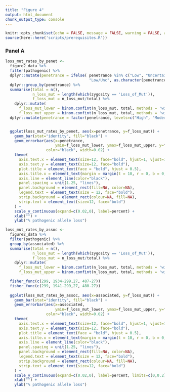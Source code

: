 ```yaml
---
title: "Figure 4"
output: html_document
chunk_output_type: console
---
```


```r
knitr::opts_chunk$set(echo = FALSE, message = FALSE, warning = FALSE, autodep = knitr::dep_prev())
source(here::here('scripts/prerequisites.R'))
```


### Panel A
```r
  
  
loss_mut_rates_by_penet <-
  figure2_data %>%
  filter(pathogenic) %>% 
  dplyr::mutate(penetrance = ifelse( penetrance %in% c("Low", "Uncertain"), 
                                     "Low/Unc", as.character(penetrance))) %>%
  dplyr::group_by(penetrance) %>%
  summarise(total = n(), 
            n_loss_mut = length(which(zygosity == 'Loss_of_Mut')), 
            f_loss_mut = n_loss_mut/total) %>%
    dplyr::mutate(
      f_loss_mut_lower = binom.confint(n_loss_mut, total, methods = 'wilson')$lower,
      f_loss_mut_upper = binom.confint(n_loss_mut, total, methods = 'wilson')$upper) %>%
  dplyr::mutate(penetrance = factor(penetrance, levels=c("High", "Moderate", "Low/Unc")))


  ggplot(loss_mut_rates_by_penet, aes(x=penetrance, y=f_loss_mut)) +
    geom_bar(stat="identity", fill="black") +
    geom_errorbar(aes(x=penetrance, 
                      ymin=f_loss_mut_lower, ymax=f_loss_mut_upper, y=f_loss_mut),
                  color="black", width=0.02) + 
    theme(
      axis.text.x = element_text(size=12, face="bold", hjust=1, vjust=1, angle=45),
      axis.text.y = element_text(size=12, face="bold"),
      plot.title = element_text(face = "bold", hjust = 0.5),
      axis.title.x = element_text(margin = margin(t = 10, r = 0, b = 0, l = 0)),
      axis.line = element_line(color="black"),
      panel.spacing = unit(1.25, "lines"),
      panel.background = element_rect(fill=NA, color=NA),
      legend.text = element_text(size = 12, face="bold"),
      strip.background = element_rect(colour=NA, fill=NA),
      strip.text = element_text(size=12, face="bold")
    ) +
    scale_y_continuous(expand=c(0.02,0), label=percent) +
    xlab("") +
    ylab("% pathogenic allele loss")

```

```r
loss_mut_rates_by_assoc <-
  figure2_data %>% 
  filter(pathogenic) %>%  
  group_by(associated) %>% 
  summarise(total = n(), 
            n_loss_mut = length(which(zygosity == 'Loss_of_Mut')), 
            f_loss_mut = n_loss_mut/total) %>%
    dplyr::mutate(
      f_loss_mut_lower = binom.confint(n_loss_mut, total, methods = 'wilson')$lower,
      f_loss_mut_upper = binom.confint(n_loss_mut, total, methods = 'wilson')$upper)

  fisher_func(c(299, 1934-299,27, 487-27))
  fisher_func(c(299, 1941-299,27, 480-27))
  
  ggplot(loss_mut_rates_by_assoc, aes(x=associated, y=f_loss_mut)) +
    geom_bar(stat="identity", fill="black") +
    geom_errorbar(aes(x=associated, 
                      ymin=f_loss_mut_lower, ymax=f_loss_mut_upper, y=f_loss_mut),
                  color="black", width=0.02) + 
    theme(
      axis.text.x = element_text(size=12, face="bold", hjust=1, vjust=1, angle=45),
      axis.text.y = element_text(size=12, face="bold"),
      plot.title = element_text(face = "bold", hjust = 0.5),
      axis.title.x = element_text(margin = margin(t = 10, r = 0, b = 0, l = 0)),
      axis.line = element_line(color="black"),
      panel.spacing = unit(1.25, "lines"),
      panel.background = element_rect(fill=NA, color=NA),
      legend.text = element_text(size = 12, face="bold"),
      strip.background = element_rect(colour=NA, fill=NA),
      strip.text = element_text(size=12, face="bold")
    ) +
    scale_y_continuous(expand=c(0.02,0), label=percent, limits=c(0,0.2)) +
    xlab("") +
    ylab("% pathogenic allele loss")

```


